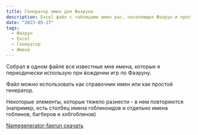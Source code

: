 ```yaml
---
title: Генератор имен для Фаэруна
description: Excel файл с таблицами имен рас, населяющих Фаэрун и простой генерацией случайных имен
date: "2023-05-27"
tags:
  - Фаэрун
  - Excel
  - Генератор
  - Имена
---
```


Собрал в одном файле все известные мне имена, которые я периодически использую при вождении игр по Фаэруну.

Файл можно использовать как справочник имен или как простой генератор.

Некоторые элементы, которые тяжело разнести - в нем повторяются (например, есть столбец имена гоблиноидов и отдельно имена гоблинов, багберов и хобгоблинов)

[Namegenerator-faerun скачать](/files/NAMEGENERATOR-FAERUN-VERSION-01-27052023.xlsx)
